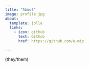 ```yaml
---
title: "About"
image: profile.jpg
about:
  template: jolla
  links:
    - icon: github
      text: Github
      href: https://github.com/e-miz

---
```


(they/them)